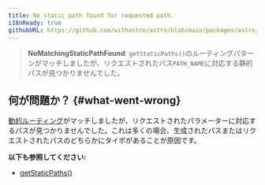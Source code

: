 ```yaml
---
title: No static path found for requested path.
i18nReady: true
githubURL: https://github.com/withastro/astro/blob/main/packages/astro/src/core/errors/errors-data.ts
---
```


> **NoMatchingStaticPathFound**: `getStaticPaths()`のルーティングパターンがマッチしましたが、リクエストされたパス`PATH_NAME`に対応する静的パスが見つかりませんでした。

## 何が問題か？ \{#what-went-wrong\}

[動的ルーティング](/ja/guides/routing/#動的ルーティング)がマッチしましたが、リクエストされたパラメーターに対応するパスが見つかりませんでした。これは多くの場合、生成されたパスまたはリクエストされたパスのどちらかにタイポがあることが原因です。

**以下も参照してください:**
-  [getStaticPaths()](/ja/reference/api-reference/#getstaticpaths)


